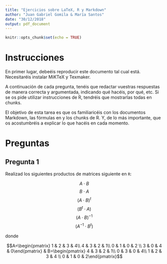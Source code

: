 ```yaml
---
title: "Ejercicios sobre LaTeX, R y Markdown"
author: "Juan Gabriel Gomila & María Santos"
date: "30/12/2018"
output: pdf_document
---
```


```r
knitr::opts_chunk$set(echo = TRUE)
```

# Instrucciones

En primer lugar, debeéis reproducir este documento tal cual está. Necesitaréis instalar MiKTeX y Texmaker.

A continuación de cada pregunta, tenéis que redactar vuestras respuestas de manera correcta y argumentada,
indicando qué hacéis, por qué, etc. Si se os pide utilizar instrucciones de R, tendréis que mostrarlas todas en
chunks.

El objetivo de esta tarea es que os familiaricéis con los documentos Markdown, las fórmulas en \LaTeX y los
chunks de R. Y, de lo más importante, que os acostumbréis a explicar lo que hacéis en cada momento.

# Preguntas

## Pregunta 1

Realizad los siguientes productos de matrices siguiente en `R`:

$$ A \cdot B$$
$$ B \cdot A$$
$$(A \cdot B)^t$$
$$(B^t \cdot A)$$
$$(A \cdot B)^{-1}$$
$$(A^{-1} \cdot B^t)$$

donde

$$A=\begin{pmatrix} 1 & 2 & 3 & 4\\ 4 & 3 & 2 & 1\\ 0 & 1 & 0 & 2 \\ 3 & 0 & 4 & 0\end{pmatrix} & B=\begin{pmatrix} 4 & 3 & 2 & 1\\ 0 & 3 & 0 & 4\\ 1 & 2 & 3 & 4 \\ 0 & 1 & 0 & 2\end{pmatrix}$$

